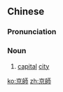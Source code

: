 {{also|京师}}
==Chinese==
{{zh-forms|s=京师|[[capital]]|{{nowrap|[[instructor]], [[guide]]}}<br>[[model]]}}

===Pronunciation===
{{zh-pron
|m=jīngshī
|c=ging1 si1
|cat=n
}}

===Noun===
{{zh-noun}}

# {{lb|zh|archaic}} [[capital]] [[city]]

[[ko:京師]]
[[zh:京師]]